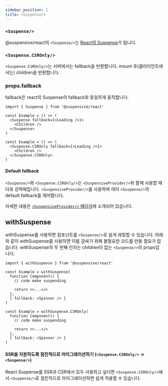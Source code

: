 ```yaml
---
sidebar_position: 1
title: <Suspense/>
---
```


### `<Suspense/>`

@suspensive/react의 `<Suspense/>`는 [React의 Suspense](https://react.dev/reference/react/Suspense)가 됩니다.

### `<Suspense.CSROnly/>`

`<Suspense.CSROnly/>`는 서버에서는 fallback을 반환합니다. mount 후(클라이언트에서는) children을 반환합니다.

### props.fallback

fallback은 react의 Suspense의 fallback와 동일하게 동작합니다.

```tsx
import { Suspense } from '@suspensive/react'

const Example = () => (
  <Suspense fallback={<Loading />}>
    <Children />
  </Suspense>
)

const Example = () => (
  <Suspense.CSROnly fallback={<Loading />}>
    <Children />
  </Suspense.CSROnly>
)
```

#### Default fallback

`<Suspense/>`와 `<Suspense.CSROnly/>`는 `<SuspensiveProvider/>`와 함께 사용할 때 더욱 강력해집니다.
`<SuspensiveProvider/>`를 사용하여 여러 `<Suspense/>`의 default fallback를 제어합니다.

자세한 내용은 [`<SuspensiveProvider/>` 페이지](./SuspensiveProvider.i18n)에 소개되어 있습니다.

## withSuspense

withSuspense를 사용하면 컴포넌트를 `<Suspense/>`로 쉽게 래핑할 수 있습니다.
아래와 같이 withSuspense를 사용하면 이를 감싸기 위해 불필요한 코드를 만들 필요가 없습니다.
withSuspense의 두 번째 인자는 children이 없는 `<Suspense/>`의 props입니다.

```tsx
import { withSuspense } from '@suspensive/react'

const Example = withSuspense(
  function Component() {
    // code make suspending

    return <>...</>
  },
  { fallback: <Spinner /> }
)

const Example = withSuspense.CSROnly(
  function Component() {
    // code make suspending

    return <>...</>
  },
  { fallback: <Spinner /> }
)
```

#### SSR을 지원하도록 점진적으로 마이그레이션하기 (`<Suspense.CSROnly/>` -> `<Suspense/>`)

React.Suspense를 SSR과 CSR에서 모두 사용하고 싶다면 `<Suspense.CSROnly/>`에서 `<Suspense/>`로 점진적으로 마이그레이션하면 쉽게 적용할 수 있습니다.
